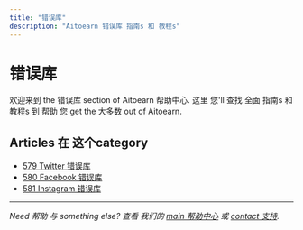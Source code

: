 ```yaml
---
title: "错误库"
description: "Aitoearn 错误库 指南s 和 教程s"
---
```


# 错误库

欢迎来到 the 错误库 section of Aitoearn 帮助中心. 这里 您'll 查找 全面 指南s 和 教程s 到 帮助 您 get the 大多数 out of Aitoearn.

## Articles 在 这个category

- [579 Twitter 错误库](579-Twitter-错误-library)
- [580 Facebook 错误库](580-Facebook-错误-library)
- [581 Instagram 错误库](581-Instagram-错误-library)

---

*Need 帮助 与 something else? 查看 我们的 [main 帮助中心](/en/帮助-中心) 或 [contact 支持](mailto:hello@aitoearn.com).*
